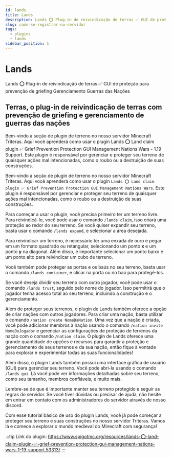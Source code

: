 ```yaml
---
id: lands
title: Lands
description: Lands ⭕ Plug-in de reivindicação de terras ✅ GUI de proteção para prevenção de griefing Gerenciamento Guerras das nações
slug: como-se-registrar-no-servidor
tags:
  - plugins
  - lands
sidebar_position: 1
---
```


# Lands

Lands ⭕ Plug-in de reivindicação de terras ✅ GUI de proteção para prevenção de griefing Gerenciamento Guerras das Nações

## Terras, o plug-in de reivindicação de terras com prevenção de griefing e gerenciamento de guerras das nações

Bem-vindo à seção de plugin de terreno no nosso servidor Minecraft Triteras. Aqui você aprenderá como usar o plugin Lands ⭕ Land claim plugin ✅ Grief Prevention Protection GUI Management Nations Wars - 1.19 Support. Este plugin é responsável por gerenciar e proteger seu terreno de quaisquer ações mal intencionadas, como o roubo ou a destruição de suas construções.

Bem-vindo à seção de plugin de terreno no nosso servidor Minecraft Triteras. Aqui você aprenderá como usar o plugin `Lands ⭕ Land claim plugin ✅ Grief Prevention Protection GUI Management Nations Wars`. Este plugin é responsável por gerenciar e proteger seu terreno de quaisquer ações mal intencionadas, como o roubo ou a destruição de suas construções.

Para começar a usar o plugin, você precisa primeiro ter um terreno livre. Para reivindicá-lo, você pode usar o comando `/lands claim`, isso criará uma proteção ao redor do seu terreno. Se você quiser expandir seu terreno, basta usar o comando `/lands expand`, e selecionar a área desejada.

Para reivindicar um terreno, é necessário ter uma enxada de ouro e pegar em um formato quadrado ou retangular, selecionando um ponto **x** e um ponto **y** na diagonal. Além disso, é importante selecionar um ponto baixo e um ponto alto para reivindicar um cubo de terreno.

Você também pode proteger as portas e os baús no seu terreno, basta usar o comando `/lands container`, e clicar na porta ou no baú para protegê-los.

Se você deseja dividir seu terreno com outro jogador, você pode usar o comando `/lands trust`, seguido pelo nome do jogador. Isso permitirá que o jogador tenha acesso total ao seu terreno, incluindo a construção e o gerenciamento.

Além de proteger seus terrenos, o plugin de Lands também oferece a opção de criar nações com outros jogadores. Para criar uma nação, basta utilizar o comando `/nation create NomeDaNation`. Uma vez que a nação é criada, você pode adicionar membros à nação usando o comando `/nation invite NomeDoJogador` e gerenciar as configurações de proteção de terrenos da nação com o comando `/nation claim`. O plugin de Lands oferece uma grande quantidade de opções e recursos para garantir a proteção e gerenciamento de seus terrenos e da sua nação, então fique à vontade para explorar e experimentar todas as suas funcionalidades!

Além disso, o plugin Lands também possui uma interface gráfica de usuário (GUI) para gerenciar seu terreno. Você pode abri-la usando o comando `/lands gui`. Lá você pode ver informações detalhadas sobre seu terreno, como seu tamanho, membros confiáveis, e muito mais.

Lembre-se de que é importante manter seu terreno protegido e seguir as regras do servidor. Se você tiver dúvidas ou precisar de ajuda, não hesite em entrar em contato com os administradores do servidor através de nosso discord.

Com esse tutorial básico de uso do plugin Lands, você já pode começar a proteger seu terreno e suas construções no nosso servidor Triteras. Vamos lá e comece a explorar o mundo medieval do Minecraft com segurança!

:::tip Link do plugin:
https://www.spigotmc.org/resources/lands-⭕-land-claim-plugin-✅-grief-prevention-protection-gui-management-nations-wars-1-19-support.53313/
:::
